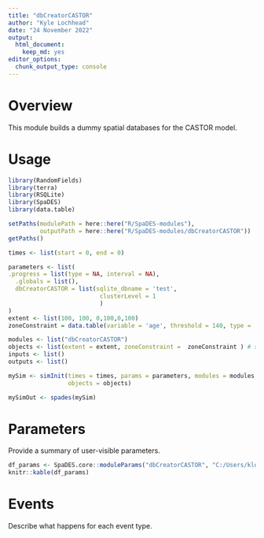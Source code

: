 ```yaml
---
title: "dbCreatorCASTOR"
author: "Kyle Lochhead"
date: "24 November 2022"
output:
  html_document:
    keep_md: yes
editor_options:
  chunk_output_type: console
---
```

# Overview

This module builds a dummy spatial databases for the CASTOR model.

# Usage

```r
library(RandomFields)
library(terra)
library(RSQLite)
library(SpaDES)
library(data.table)

setPaths(modulePath = here::here("R/SpaDES-modules"),
         outputPath = here::here("R/SpaDES-modules/dbCreatorCASTOR"))
getPaths()

times <- list(start = 0, end = 0)

parameters <- list(
.progress = list(type = NA, interval = NA),
  .globals = list(),
  dbCreatorCASTOR = list(sqlite_dbname = 'test',
                          clusterLevel = 1
                          )
)
extent <- list(100, 100, 0,100,0,100)
zoneConstraint = data.table(variable = 'age', threshold = 140, type = 'ge', percentage = 20)

modules <- list("dbCreatorCASTOR")
objects <- list(extent = extent, zoneConstraint =  zoneConstraint ) # set various sizes landscapes
inputs <- list()
outputs <- list()

mySim <- simInit(times = times, params = parameters, modules = modules,
                 objects = objects)

mySimOut <- spades(mySim)
```

# Parameters

Provide a summary of user-visible parameters.

```r
df_params <- SpaDES.core::moduleParams("dbCreatorCASTOR", "C:/Users/klochhea/clus/R/SpaDES-modules")
knitr::kable(df_params)
```

# Events

Describe what happens for each event type.

